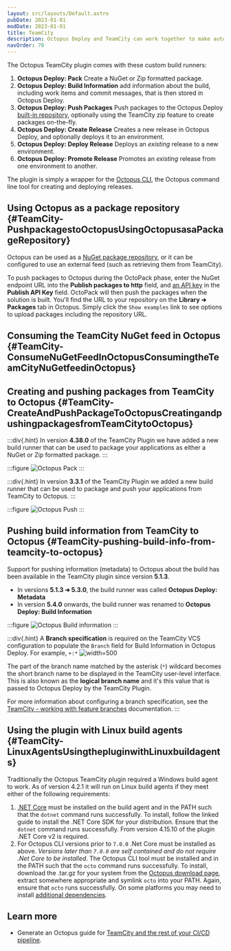 ```yaml
---
layout: src/layouts/Default.astro
pubDate: 2023-01-01
modDate: 2023-01-01
title: TeamCity
description: Octopus Deploy and TeamCity can work together to make automated, continuous delivery easy.
navOrder: 70
---
```


<TeamCityIntro />

The Octopus TeamCity plugin comes with these custom build runners:

1. **Octopus Deploy: Pack** Create a NuGet or Zip formatted package.
2. **Octopus Deploy: Build Information** add information about the build, including work items and commit messages, that is then stored in Octopus Deploy.
3. **Octopus Deploy: Push Packages** Push packages to the Octopus Deploy [built-in repository](/docs/packaging-applications/package-repositories/built-in-repository/#pushing-packages-to-the-built-in-repository), optionally using the TeamCity zip feature to create packages on-the-fly.
4. **Octopus Deploy: Create Release**
    Creates a new release in Octopus Deploy, and optionally deploys it to an environment.
5. **Octopus Deploy: Deploy Release**
    Deploys an *existing* release to a new environment.
6. **Octopus Deploy: Promote Release**
    Promotes an *existing* release from one environment to another.

The plugin is simply a wrapper for the [Octopus CLI](/docs/octopus-rest-api/octopus-cli), the Octopus command line tool for creating and deploying releases.

<TeamCityInstall />

<TeamCityPack />

## Using Octopus as a package repository \{#TeamCity-PushpackagestoOctopusUsingOctopusasaPackageRepository}

Octopus can be used as a [NuGet package repository](/docs/packaging-applications/package-repositories/built-in-repository), or it can be configured to use an external feed (such as retrieving them from TeamCity).

To push packages to Octopus during the OctoPack phase, enter the NuGet endpoint URL into the **Publish packages to http** field, and [an API key](/docs/octopus-rest-api/how-to-create-an-api-key) in the **Publish API Key** field.  OctoPack will then push the packages when the solution is built.  You'll find the URL to your repository on the **Library ➜ Packages** tab in Octopus.  Simply click the `Show examples` link to see options to upload packages including the repository URL.

## Consuming the TeamCity NuGet feed in Octopus \{#TeamCity-ConsumeNuGetFeedInOctopusConsumingtheTeamCityNuGetfeedinOctopus}

<TeamCityFeed />

## Creating and pushing packages from TeamCity to Octopus \{#TeamCity-CreateAndPushPackageToOctopusCreatingandpushingpackagesfromTeamCitytoOctopus}

:::div{.hint}
In version **4.38.0** of the TeamCity Plugin we have added a new build runner that can be used to package your applications as either a NuGet or Zip formatted package.
:::

:::figure
![Octopus Pack](/docs/packaging-applications/build-servers/images/teamcity-pack-step.png "width=500")
:::

:::div{.hint}
In version **3.3.1** of the TeamCity Plugin we added a new build runner that can be used to package and push your applications from TeamCity to Octopus.
:::

:::figure
![Octopus Push](/docs/packaging-applications/build-servers/images/5275665.png "width=500")
:::

## Pushing build information from TeamCity to Octopus \{#TeamCity-pushing-build-info-from-teamcity-to-octopus}

Support for pushing information (metadata) to Octopus about the build has been available in the TeamCity plugin since version **5.1.3**.

- In versions **5.1.3 ➜ 5.3.0**, the build runner was called **Octopus Deploy: Metadata**
- In version **5.4.0** onwards, the build runner was renamed to **Octopus Deploy: Build Information**

:::figure
![Octopus Build information](/docs/packaging-applications/build-servers/images/teamcity-build-information-step.png "width=500")
:::

:::div{.hint}
A **Branch specification** is required on the TeamCity VCS configuration to populate the `Branch` field for Build Information in Octopus Deploy.  For example, `+:*`
![](/docs/packaging-applications/build-servers/images/teamcity-branch-specification.png "width=500")

The part of the branch name matched by the asterisk (`*`) wildcard becomes the short branch name to be displayed in the TeamCity user-level interface. This is also known as the **logical branch name** and it's this value that is passed to Octopus Deploy by the TeamCity Plugin.

For more information about configuring a branch specification, see the [TeamCity - working with feature branches](https://www.jetbrains.com/help/teamcity/working-with-feature-branches.html#Configuring+branches) documentation.
:::

## Using the plugin with Linux build agents \{#TeamCity-LinuxAgentsUsingthepluginwithLinuxbuildagents}

Traditionally the Octopus TeamCity plugin required a Windows build agent to work. As of version 4.2.1 it will run on Linux build agents if they meet either of the following requirements:

1. [.NET Core](https://www.microsoft.com/net/core) must be installed on the build agent and in the PATH such that the `dotnet` command runs successfully. To install, follow the linked guide to install the .NET Core SDK for your distribution. Ensure that the `dotnet` command runs successfully. From version 4.15.10 of the plugin .NET Core v2 is required.
2. For Octopus CLI versions prior to `7.0.0` .Net Core must be installed as above. *Versions later than `7.0.0` are self contained and do not require .Net Core to be installed*. The Octopus CLI tool must be installed and in the PATH such that the `octo` command runs successfully. To install, download the .tar.gz for your system from the [Octopus download page](https://yamldoc.liuyan.wang/downloads), extract somewhere appropriate and symlink `octo` into your PATH. Again, ensure that `octo` runs successfully. On some platforms you may need to install [additional dependencies](https://docs.microsoft.com/en-gb/dotnet/core/install/dependencies?pivots=os-linux&tabs=netcore31#linux-distribution-dependencies).

## Learn more

- Generate an Octopus guide for [TeamCity and the rest of your CI/CD pipeline](https://yamldoc.liuyan.wang/docs/guides?buildServer=TeamCity).
